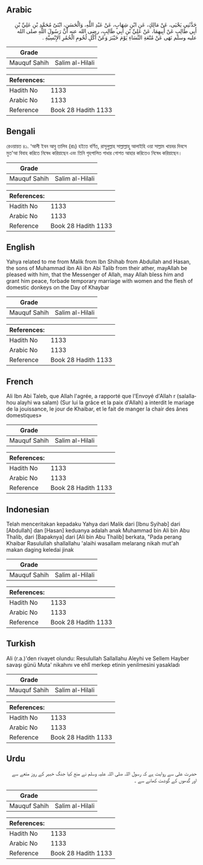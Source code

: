 ## Arabic


<div dir="rtl" lang="ar" style={{fontSize:'larger',backgroundColor:'#f8f9fa',padding:20}}>
حَدَّثَنِي يَحْيَى، عَنْ مَالِكٍ، عَنِ ابْنِ شِهَابٍ، عَنْ عَبْدِ اللَّهِ، وَالْحَسَنِ، ابْنَىْ مُحَمَّدِ بْنِ عَلِيِّ بْنِ أَبِي طَالِبٍ عَنْ أَبِيهِمَا، عَنْ عَلِيِّ بْنِ أَبِي طَالِبٍ، رضى الله عنه أَنَّ رَسُولَ اللَّهِ صلى الله عليه وسلم نَهَى عَنْ مُتْعَةِ النِّسَاءِ يَوْمَ خَيْبَرَ وَعَنْ أَكْلِ لُحُومِ الْحُمُرِ الإِنْسِيَّةِ ‏.‏
</div>
<div style={{backgroundColor:'#f8f9fa',padding:20, marginBottom: 10}}><table> <thead> <tr> <th>Grade</th> <th></th> </tr> </thead> <tbody> <tr><td>Mauquf Sahih</td><td>Salim al-Hilali</td></tr></tbody></table><table> <thead> <tr> <th>References:</th> <th></th> </tr> </thead> <tbody><tr><td>Hadith No</td><td>1133</td></tr><tr><td>Arabic No</td><td>1133</td></tr><tr><td>Reference</td><td>Book 28 Hadith 1133</td></tr></tbody></table></div>

## Bengali


<div dir="ltr" lang="bn" style={{fontSize:'larger',backgroundColor:'#f8f9fa',padding:20}}>
রেওয়ায়ত ৪১. ‘আলী ইবন আবু তালিব (রাঃ) হইতে বর্ণিত, রাসূলুল্লাহ সাল্লাল্লাহু আলাইহি ওয়া সাল্লাম খায়বর দিবসে মুত'আ বিবাহ করিতে নিষেধ করিয়াছেন এবং তিনি গৃহপালিত গাধার গোশত আহার করিতেও নিষেধ করিয়াছেন।
</div>
<div style={{backgroundColor:'#f8f9fa',padding:20, marginBottom: 10}}><table> <thead> <tr> <th>Grade</th> <th></th> </tr> </thead> <tbody> <tr><td>Mauquf Sahih</td><td>Salim al-Hilali</td></tr></tbody></table><table> <thead> <tr> <th>References:</th> <th></th> </tr> </thead> <tbody><tr><td>Hadith No</td><td>1133</td></tr><tr><td>Arabic No</td><td>1133</td></tr><tr><td>Reference</td><td>Book 28 Hadith 1133</td></tr></tbody></table></div>

## English


<div dir="ltr" lang="en" style={{fontSize:'larger',backgroundColor:'#f8f9fa',padding:20}}>
Yahya related to me from Malik from Ibn Shihab from Abdullah and Hasan, the sons of Muhammad ibn Ali ibn Abi Talib from their ather, mayAllah be pleased with him, that the Messenger of Allah, may Allah bless him and grant him peace, forbade temporary marriage with women and the flesh of domestic donkeys on the Day of Khaybar
</div>
<div style={{backgroundColor:'#f8f9fa',padding:20, marginBottom: 10}}><table> <thead> <tr> <th>Grade</th> <th></th> </tr> </thead> <tbody> <tr><td>Mauquf Sahih</td><td>Salim al-Hilali</td></tr></tbody></table><table> <thead> <tr> <th>References:</th> <th></th> </tr> </thead> <tbody><tr><td>Hadith No</td><td>1133</td></tr><tr><td>Arabic No</td><td>1133</td></tr><tr><td>Reference</td><td>Book 28 Hadith 1133</td></tr></tbody></table></div>

## French


<div dir="ltr" lang="fr" style={{fontSize:'larger',backgroundColor:'#f8f9fa',padding:20}}>
Ali Ibn Abi Taleb, que Allah l'agrée, a rapporté que l'Envoyé d'Allah r (salallahou alayhi wa salam) (Sur lui la grâce et la paix d'Allah) a interdit le mariage de la jouissance, le jour de Khaibar, et le fait de manger la chair des ânes domestiques»
</div>
<div style={{backgroundColor:'#f8f9fa',padding:20, marginBottom: 10}}><table> <thead> <tr> <th>Grade</th> <th></th> </tr> </thead> <tbody> <tr><td>Mauquf Sahih</td><td>Salim al-Hilali</td></tr></tbody></table><table> <thead> <tr> <th>References:</th> <th></th> </tr> </thead> <tbody><tr><td>Hadith No</td><td>1133</td></tr><tr><td>Arabic No</td><td>1133</td></tr><tr><td>Reference</td><td>Book 28 Hadith 1133</td></tr></tbody></table></div>

## Indonesian


<div dir="ltr" lang="id" style={{fontSize:'larger',backgroundColor:'#f8f9fa',padding:20}}>
Telah menceritakan kepadaku Yahya dari Malik dari [Ibnu Syihab] dari [Abdullah] dan [Hasan] keduanya adalah anak Muhammad bin Ali bin Abu Thalib, dari [Bapaknya] dari [Ali bin Abu Thalib] berkata, "Pada perang Khaibar Rasulullah shallallahu 'alaihi wasallam melarang nikah mut'ah makan daging keledai jinak
</div>
<div style={{backgroundColor:'#f8f9fa',padding:20, marginBottom: 10}}><table> <thead> <tr> <th>Grade</th> <th></th> </tr> </thead> <tbody> <tr><td>Mauquf Sahih</td><td>Salim al-Hilali</td></tr></tbody></table><table> <thead> <tr> <th>References:</th> <th></th> </tr> </thead> <tbody><tr><td>Hadith No</td><td>1133</td></tr><tr><td>Arabic No</td><td>1133</td></tr><tr><td>Reference</td><td>Book 28 Hadith 1133</td></tr></tbody></table></div>

## Turkish


<div dir="ltr" lang="tr" style={{fontSize:'larger',backgroundColor:'#f8f9fa',padding:20}}>
Ali (r.a.)'den rivayet olundu: Resulullah Sallallahu Aleyhi ve Sellem Hayber savaşı günü Muta' nikahını ve ehlî merkep etinin yenilmesini yasakladı
</div>
<div style={{backgroundColor:'#f8f9fa',padding:20, marginBottom: 10}}><table> <thead> <tr> <th>Grade</th> <th></th> </tr> </thead> <tbody> <tr><td>Mauquf Sahih</td><td>Salim al-Hilali</td></tr></tbody></table><table> <thead> <tr> <th>References:</th> <th></th> </tr> </thead> <tbody><tr><td>Hadith No</td><td>1133</td></tr><tr><td>Arabic No</td><td>1133</td></tr><tr><td>Reference</td><td>Book 28 Hadith 1133</td></tr></tbody></table></div>

## Urdu


<div dir="rtl" lang="ur" style={{fontSize:'larger',backgroundColor:'#f8f9fa',padding:20}}>
حضرت علی سے روایت ہے کہ رسول اللہ صلی اللہ علیہ وسلم نے منع کیا جنگ خبیر کے روز متعے سے اور گدھوں کے گوشت کھانے سے ۔
</div>
<div style={{backgroundColor:'#f8f9fa',padding:20, marginBottom: 10}}><table> <thead> <tr> <th>Grade</th> <th></th> </tr> </thead> <tbody> <tr><td>Mauquf Sahih</td><td>Salim al-Hilali</td></tr></tbody></table><table> <thead> <tr> <th>References:</th> <th></th> </tr> </thead> <tbody><tr><td>Hadith No</td><td>1133</td></tr><tr><td>Arabic No</td><td>1133</td></tr><tr><td>Reference</td><td>Book 28 Hadith 1133</td></tr></tbody></table></div>